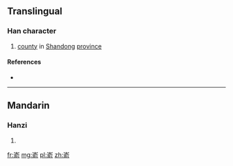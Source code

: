 ==Translingual==

===Han character===
{{Han char|rn=46|rad=山|as=09|sn=12|four=|canj=山人一弓 (UOMN), X山人一弓 (XUOMN)|ids=⿱[[山]][[俞]]}}

# [[county]] in [[Shandong]] [[province]]

====References====
* {{Han ref|kx=0316.381|hdz=10787.210|uh=5D5B|ud=23899}}

----

==Mandarin==

===Hanzi===
{{cmn-hanzi|pin=[[yú]] ([[yu2]])|wg=yü<sup>2</sup>}}

# {{defn|lang=cmn|sort=山09}}

[[fr:嵛]]
[[mg:嵛]]
[[pl:嵛]]
[[zh:嵛]]